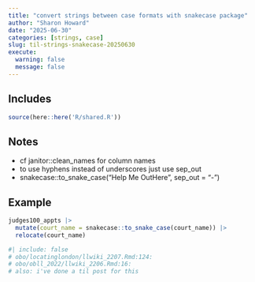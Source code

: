```yaml
---
title: "convert strings between case formats with snakecase package"
author: "Sharon Howard"
date: "2025-06-30"
categories: [strings, case]
slug: til-strings-snakecase-20250630
execute:
  warning: false
  message: false
---
```


## Includes

```r
source(here::here('R/shared.R'))
```

## Notes

-  cf janitor::clean_names for column names 
-  to use hyphens instead of underscores just use sep_out 
-  snakecase::to_snake_case("Help Me OutHere", sep_out = "-") 




## Example

```r
judges100_appts |> 
  mutate(court_name = snakecase::to_snake_case(court_name)) |> 
  relocate(court_name) 

```



```r
#| include: false
# obo/locatinglondon/llwiki_2207.Rmd:124:  
# obo/obll_2022/llwiki_2206.Rmd:16:  
# also: i've done a til post for this 

```
